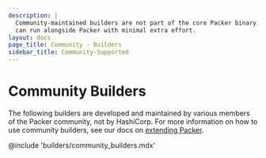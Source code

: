 ```yaml
---
description: |
  Community-maintained builders are not part of the core Packer binary, but
  can run alongside Packer with minimal extra effort.
layout: docs
page_title: Community - Builders
sidebar_title: Community-Supported
---
```


# Community Builders

The following builders are developed and maintained by various members of the
Packer community, not by HashiCorp. For more information on how to use community
builders, see our docs on [extending Packer](/docs/extending).

@include 'builders/community_builders.mdx'
